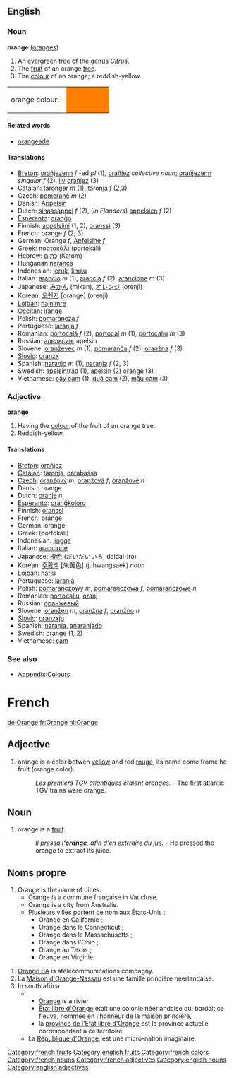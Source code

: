 ==English==
===Noun===
'''orange''' ([[oranges]])

#An evergreen tree of the genus ''Citrus''.
#The [[fruit]] of an orange [[tree]].
#The [[color|colour]] of an orange; a reddish-yellow.
<table><tr><td>orange colour: &nbsp;</td>
<td bgcolor="#FF8000" width="80">&nbsp; </td></tr></table>

====Related words====
*[[orangeade]]

====Translations====
*[[Breton]]: [[orañjezenn]] ''f'' -ed ''pl'' (1), [[orañjez]] ''collective noun''; [[orañjezenn]] ''singular f'' (2), [[liv]] [[orañjez]] (3) 
*[[Catalan]]: [[taronger]] ''m'' (1), [[taronja]] ''f'' (2,3)
*Czech: [[pomeranč]] ''m'' (2)
*Danish: [[Appelsin]]
*Dutch: [[sinaasappel]] ''f'' (2), (''in Flanders'') [[appelsien]] ''f'' (2)
*[[Esperanto]]: [[oranĝo]]
*Finnish: [[appelsiini]] (1, 2), [[oranssi]] (3)
*French: orange ''f'' (2, 3)
*German: Orange ''f'', [[Apfelsine]] ''f''
*Greek: [[πορτοκάλι]] (portok&aacute;li)
*Hebrew: [[כתום]] (Katom)
*Hungarian [[narancs]]
*Indonesian: [[jeruk]], [[limau]]
*Italian: [[arancio]] ''m'' (1), [[arancia]] ''f'' (2), [[arancione]] ''m'' (3)
*Japanese: [[みかん]] (mikan), [[オレンジ]] (orenji)
*Korean: [[오렌지]] [orange] (orenji)
*[[Lojban]]: [[najnimre]]
*[[Occitan]]: [[irange]]
*Polish: [[pomarańcza]] ''f''
*Portuguese: [[laranja]] ''f''
*Romanian: [[portocală]] ''f'' (2), [[portocal]] ''m'' (1), [[portocaliu]] ''m'' (3)
*Russian: [[апельсин]], apelsin
*Slovene: [[oranževec]] ''m'' (1), [[pomaranča]] ''f'' (2), [[oranžna]] ''f'' (3)
*[[Slovio]]: [[oranzx]]
*Spanish: [[naranjo]] ''m'' (1), [[naranja]] ''f'' (2, 3)
*Swedish: [[apelsinträd]] (1), [[apelsin]] (2) [[orange]] (3)
*Vietnamese: [[cây cam]] (1), [[quả cam]] (2), [[mầu cam]] (3)

===Adjective===
'''orange'''

#Having the [[color|colour]] of the fruit of an orange tree.
#Reddish-yellow.

====Translations====
*[[Breton]]: [[orañjez]]
*[[Catalan]]: [[taronja]], [[carabassa]]
*[[Czech]]: [[oranžový]] ''m'', [[oranžová]] ''f'', [[oranžové]] ''n''
*Danish: orange
*Dutch: [[oranje]] ''n''
*[[Esperanto]]: [[oranĝkoloro]]
*Finnish: [[oranssi]]
*French: orange
*German: orange
*Greek: [[ ]] (portokali)
*Indonesian: [[jingga]]
*Italian: [[arancione]]
*Japanese: [[橙色]] (だいだいいろ, daidai-iro)
*Korean: [[주황색]] [朱黃色] (juhwangsaek) ''noun''
*[[Lojban]]: [[narju]]
*Portuguese: [[laranja]]
*Polish: [[pomarańczowy]] ''m'', [[pomarańczowa]] ''f'', [[pomarańczowe]] ''n''
*Romanian: [[portocaliu]], [[oranj]]
*Russian: [[оранжевый]]
*Slovene: [[oranžen]] ''m'', [[oranžna]] ''f'', [[oranžno]] ''n''
*[[Slovio]]: [[oranzxju]]
*Spanish: [[naranja]], [[anaranjado]]
*Swedish: [[orange]] (1, 2)
*Vietnamese: [[cam]]

===See also===
*[[Wiktionary_Appendix:Colours|Appendix:Colours]]

=French=
[[de:Orange]] [[fr:Orange]] [[nl:Orange]]

==Adjective==
# orange is a color betwen [[yellow]] and red [[rouge]], its name come frome he fruit (orange color).
#: ''Les premiers TGV atlantiques étaient oranges.'' - The first atlantic TGV trains were orange.

==Noun==
# orange is a [[fruit]].
#: ''Il pressa l''''orange''', afin d'en extrraire du jus.'' - He pressed the orange to extract its juice.


==Noms propre==
#Orange is the name of cities:
#* Orange is a commune française in Vaucluse.
#* Orange is a city from Australie.
#* Plusieurs villes portent ce nom aux États-Unis :
#** Orange en Californie ;
#** Orange dans le Connecticut ;
#** Orange dans le Massachusetts ;
#** Orange dans l'Ohio ;
#** Orange au Texas ;
#** Orange en Virginie.

# [[Orange SA]] is atélécommunications compagny.
# La [[Maison d'Orange-Nassau]] est une famille princière néerlandaise.
# In south africa
#** [[Orange]] is a rivier 
#** [[État libre d'Orange]] était une colonie néerlandaise qui bordait ce fleuve, nommée en l'honneur de la maison princière,
#** la [[province de l'État libre d'Orange]] est la province actuelle correspondant à ce territoire.
#* La [[République d'Orange]], est une micro-nation imaginaire.

[[Category:french fruits]]
[[Category:english fruits]]
[[Category:french colors]]

[[Category:french nouns]]
[[Category:french adjectives]]

[[Category:english nouns]]
[[Category:english adjectives]]